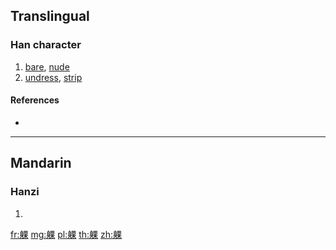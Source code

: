 {{character info/new}}
==Translingual==

===Han character===
{{Han char|rn=158|rad=身|as=08|sn=15|four=|canj=HHWD}}

# [[bare]], [[nude]]
# [[undress]], [[strip]]

====References====
* {{Han ref|kx=1237.510|dkj=38099|dj=1711.320|hdz=63811.130|uh=8EB6|ud=36534}}

----

==Mandarin==

===Hanzi===
{{cmn-hanzi|pin=[[luǒ]] ([[luo3]])|wg=lo<sup>3</sup>}}

# {{defn|lang=cmn|sort=身08}}

[[fr:躶]]
[[mg:躶]]
[[pl:躶]]
[[th:躶]]
[[zh:躶]]